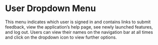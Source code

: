 

<Meta
  title="Commons/Components/Layout/UserDropdownMenu"
/>

# User Dropdown Menu 

This menu indicates which user is signed in and contains links to submit feedback,
view the application’s help page, see newly launched features, and log out.
Users can view their names on the navigation bar at all times and click on
the dropdown icon to view further options.

<Canvas>
  <Story story={UserDropdownMenu} />
</Canvas>
